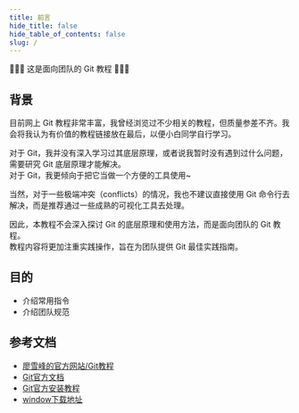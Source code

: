 ```yaml
---
title: 前言
hide_title: false
hide_table_of_contents: false
slug: /
---
```


👏👏👏 这是面向团队的 Git 教程 👏👏👏

## 背景

目前网上 Git 教程非常丰富，我曾经浏览过不少相关的教程，但质量参差不齐。我会将我认为有价值的教程链接放在最后，以便小白同学自行学习。

对于 Git，我并没有深入学习过其底层原理，或者说我暂时没有遇到过什么问题，需要研究 Git 底层原理才能解决。 <br/>
对于 Git，我更倾向于把它当做一个方便的工具使用~

当然，对于一些极端冲突（conflicts）的情况，我也不建议直接使用 Git 命令行去解决，而是推荐通过一些成熟的可视化工具去处理。

因此，本教程不会深入探讨 Git 的底层原理和使用方法，而是面向团队的 Git 教程。 <br/>
教程内容将更加注重实践操作，旨在为团队提供 Git 最佳实践指南。


## 目的

- 介绍常用指令
- 介绍团队规范


## 参考文档

- [廖雪峰的官方网站/Git教程](https://www.liaoxuefeng.com/wiki/896043488029600)
- [Git官方文档](https://git-scm.com/book/zh/v2)
- [Git官方安装教程](https://git-scm.com/book/zh/v2/%E8%B5%B7%E6%AD%A5-%E5%AE%89%E8%A3%85-Git)
- [window下载地址](https://git-scm.com/download/win)
